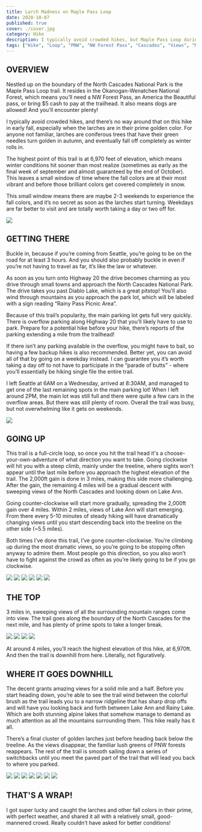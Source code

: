 ```yaml
---
title: Larch Madness on Maple Pass Loop
date: 2020-10-07
published: true
cover: ./cover.jpg
category: Hike
description: I typically avoid crowded hikes, but Maple Pass Loop during "larch season" is an exception. The 7.5 miles of this trail go quickly as dramatic views grace majority of this trail. Top it with an array of foliage transitioned into fall colors and you have yourself one of the dreamiest hikes in existence.
tags: ["Hike", "Loop", "PNW", "NW Forest Pass", "Cascades", "Views", "Mt Baker Wilderness", "Autumn", "Mountains", "Alpine Lakes", "North Cascades"]
---
```


## OVERVIEW

Nestled up on the boundary of the North Cascades National Park is the Maple Pass Loop trail. It resides in the Okanogan-Wenatchee National Forest, which means you’ll need a NW Forest Pass, an America the Beautiful pass, or bring $5 cash to pay at the trailhead. It also means dogs are allowed! And you’ll encounter plenty!

I typically avoid crowded hikes, and there’s no way around that on this hike in early fall, especially when the larches are in their prime golden color. For anyone not familiar, larches are coniferous trees that have their green needles turn golden in autumn, and eventually fall off completely as winter rolls in.

The highest point of this trail is at 6,970 feet of elevation, which means winter conditions hit sooner than most realize (sometimes as early as the final week of september and almost guaranteed by the end of October). This leaves a small window of time where the fall colors are at their most vibrant and before those brilliant colors get covered completely in snow.

This small window means there are maybe 2-3 weekends to experience the fall colors, and it’s no secret as soon as the larches start turning. Weekdays are far better to visit and are totally worth taking a day or two off for.

![](./imgs/cascades.jpg "")

## GETTING THERE
Buckle in, because if you’re coming from Seattle, you’re going to be on the road for at least 3 hours. And you should also probably buckle in even if you’re not having to travel as far, it’s like the law or whatever.

As soon as you turn onto Highway 20 the drive becomes charming as you drive through small towns and approach the North Cascades National Park. The drive takes you past Diablo Lake, which is a great pitstop! You’ll also wind through mountains as you approach the park lot, which will be labeled with a sign reading “Rainy Pass Picnic Area”.

Because of this trail’s popularity, the main parking lot gets full very quickly. There is overflow parking along Highway 20 that you’ll likely have to use to park. Prepare for a potential hike before your hike, there’s reports of the parking extending a mile from the trailhead!

If there isn’t any parking available in the overflow, you might have to bail, so having a few backup hikes is also recommended. Better yet, you can avoid all of that by going on a weekday instead. I can guarantee you it’s worth taking a day off to not have to participate in the “parade of butts” - where you’ll essentially be hiking single file the entire trail.

I left Seattle at 6AM on a Wednesday, arrived at 8:30AM, and managed to get one of the last remaining spots in the main parking lot! When I left around 2PM, the main lot was still full and there were quite a few cars in the overflow areas. But there was still plenty of room. Overall the trail was busy, but not overwhelming like it gets on weekends.

![](./imgs/north_cascades.jpg "")

## GOING UP

This trail is a full-circle loop, so once you hit the trail head it's a choose-your-own-adventure of what direction you want to take. Going clockwise will hit you with a steep climb, mainly under the treeline, where sights won’t appear until the last mile before you approach the highest elevation of the trail. The 2,000ft gain is done in 3 miles, making this side more challenging. After the gain, the remaining 4 miles will be a gradual descent with sweeping views of the North Cascades and looking down on Lake Ann.

Going counter-clockwise will start more gradually, spreading the 2,000ft gain over 4 miles. Within 2 miles, views of Lake Ann will start emerging. From there every 5-10 minutes of steady hiking will have dramatically changing views until you start descending back into the treeline on the other side (~5.5 miles).

Both times I’ve done this trail, I’ve gone counter-clockwise. You’re climbing up during the most dramatic views, so you’re going to be stopping often anyway to admire them. Most people go this direction, so you also won’t have to fight against the crowd as often as you’re likely going to be if you go clockwise.

![](./imgs/lake_ann.jpg "")
![](./imgs/larch_transition.jpg "")
![](./imgs/larch_over_trail.jpg "")
![](./imgs/maple_pass_loop_trail.jpg "")
![](./imgs/maple_loop.jpg "")
![](./imgs/larches.jpg "")


## THE TOP

3 miles in, sweeping views of all the surrounding mountain ranges come into view. The trail goes along the boundary of the North Cascades for the next mile, and has plenty of prime spots to take a longer break.

![](./imgs/north_cascades_boundary.jpg "")
![](./imgs/viewpoint.jpg "")
![](./imgs/up_trail.jpg "")
![](./imgs/dogs_on_trail.jpg "")

At around 4 miles, you’ll reach the highest elevation of this hike, at 6,970ft.  And then the trail is downhill from here. Literally, not figuratively.



## WHERE IT GOES DOWNHILL

The decent grants amazing views for a solid mile and a half. Before you start heading down, you’re able to see the trail wind between the colorful brush as the trail leads you to a narrow ridgeline that has sharp drop offs and will have you looking back and forth between Lake Ann and Rainy Lake. Which are both stunning alpine lakes that somehow manage to demand as much attention as all the mountains surrounding them. This hike really has it all.

There’s a final cluster of golden larches just before heading back below the treeline. As the views disappear, the familiar lush greens of PNW forests reappears. The rest of the trail is smooth sailing down a series of switchbacks until you meet the paved part of the trail that will lead you back to where you parked.

![](./imgs/downhill.jpg "")
![](./imgs/rainy_lake.jpg "")
![](./imgs/mountain_range.jpg "")
![](./imgs/maple_looop.jpg "")
![](./imgs/larches_mountains.jpg "")
![](./imgs/last_larches.jpg "")
![](./imgs/fern.jpg "")

## THAT'S A WRAP!

I got super lucky and caught the larches and other fall colors in their prime, with perfect weather, and shared it all with a relatively small, good-mannered crowd. Really couldn’t have asked for better conditions!
